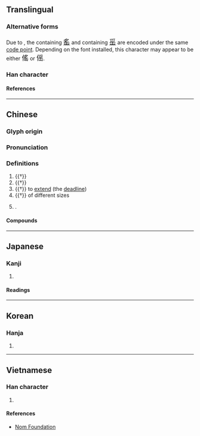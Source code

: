 {{character info}}
==Translingual==

===Alternative forms===
Due to {{w|Han unification}}, the {{w|Traditional Chinese|traditional form}} containing <span style="font-size:large" lang="zh-hant">[[䍃]]</span> and {{w|Simplified Chinese|simplified form}} containing <span style="font-size:large;" lang="zh-hans">[[䍃]]</span> are encoded under the same [[code point]]. Depending on the font installed, this character may appear to be either <span style="font-size:large" lang="zh-hant">傜</span> or <span style="font-size:large;" lang="zh-hans">傜</span>.

===Han character===
{{Han char|rn=9|rad=人|as=10|sn=12|four=27272|canj=OBOU|ids=⿰亻䍃}}

====References====
{{Han ref|kx=0113.260|dkj=00971|dj=0241.150|hdz=10203.200|uh=509C}}

----

==Chinese==
{{zh-forms}}

===Glyph origin===
{{Han etym}}

===Pronunciation===
{{zh-pron
|m=yáo
|c=jiu4
|mn=iàu
|mc=y
|oc=y
|ma=
|cat=n,pn
}}

===Definitions===
{{zh-hanzi}}

# {{†}} {{zh-alt-form|徭|[[corvee]]}}
# {{†}} {{zh-alt-form|瑤|[[Yao]] people}}
# {{†}} to [[extend]] (the [[deadline]])
# {{†}} of different sizes
# {{surname|zh}}.

====Compounds====
{{zh-der|傜族|傜役|傜人|傜賦|傜語}}

----

==Japanese==

===Kanji===
{{ja-kanji|grade=|rs=人10}}

# {{rfdef|ja|sort=人10}}

====Readings====
{{ja-readings
|on=よう
|kun=ふぞろい, えだち, つかい
}}

----

==Korean==

===Hanja===
{{ko-hanja|요}}

# {{rfdef|ko|sort=人10}}

----

==Vietnamese==

===Han character===
{{vi-readings|rs=人10|reading=[[diêu]]}}

# {{rfdef|vi|sort=人10}}

====References====
* [http://nomfoundation.org/common/nom_details.php?codepoint=509C Nom Foundation]